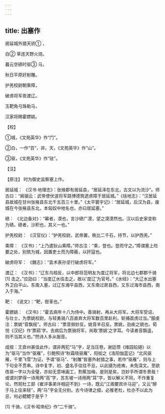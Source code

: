 ```yaml
---
---
---
```

title: 出塞作
---




居延城外猎天骄① ，

白② 草连天野火烧。

暮云空碛时驱③ 马，

秋日平原好射雕。

护羌校尉朝乘障，

破虏将军夜渡辽。

玉靶角弓珠勒马，

汉家将赐霍嫖姚。

【校】

①城，《文苑英华》作“门”。

②白，一作“百”，非。天，《文苑英华》作“山”。

③驱，《文苑英华》作“驻”。

【注】

【原注】 时为御史监察塞上作。

居延城： 《汉书·地理志》：张掖郡有居延县，“居延泽在东北，古文以为流沙”。师古曰：“阚骃云：武帝使伏波将军路博德筑遮虏障于居延城。”《括地志》：“汉居延县故城在甘州张掖县东北千五百三十里。”《太平寰宇记》：“居延城，后汉为县，废城在今张掖县东北，本匈奴中地名也，亦曰居延塞。”

碛： 《北边备对》：“幕者，漠也，言沙碛广漠，望之漠漠然也。汉以后史家变称为碛。碛者，沙积也，其义一也。”

护羌校尉： 《汉官仪》：“护羌校尉，武帝置，秩比二千石，持节，以护西羌。”

乘障： 《汉书》：“上乃遣狄山乘障。”师古注：“乘，登也。登而守之。”障谓塞上险要之处，别筑为城，因置吏士而为障蔽，以扞寇也。

破虏将军： 《魏志》：“袁术表孙坚行破虏将军。”

渡辽： 《汉书》：“辽东乌桓反，以中郎将范明友为度辽将军，将北边七郡郡千骑 [1] 击之。”应劭曰：“当度辽水往击之，故以‘度辽’为官号。”《水经》：“大辽水出塞外卫白平山，东南入塞，过辽东湘平县西，又东南过房县西，又东过海市县西，南入于海。”

靶： 《说文》：“靶，辔革也。”

霍嫖姚： 《汉书》：“霍去病年十八为侍中。善骑射，再从大将军。大将军受诏，与壮士，为票姚校尉，与轻勇骑八百直弃大将军数百里赴利，斩捕首虏过当。”服虔注：票姚“音飘摇”。师古曰：“票音频妙反。姚音羊召反。票姚，劲疾之貌也。荀悦《汉纪》作‘票鹞’字。去病后为票骑将军，尚取‘票姚’之字耳。今读者音飘遥，则不当其义也。”然诗人多从服音。

成按：王弇州甚佳此作，谓非两犯“马”字，足当压卷。谢廷瓒《维园铅擿》以为“驱马”当作“驱雁”，引鲍照诗“秋霜晓驱雁”，阳衒之《洛阳伽蓝记》“北风驱雁，千里飞雪”为证。予谓“驱马”、“射雕”皆塞外射猎之事，若作“驱雁”，则与上下句全不贯串。诗中复字，初、盛名手往往不忌，以此擿为疮痏，未免深文。至欲改易一字以为全璧，亦如无意味画工，割蕉加梅，是则是矣，岂妙手所谓冬景哉！或谓刘梦得一诗用两“高”字，苏东坡一诗用两“耳”字，皆以解义不同，不作重复论。然观杜工部《崔评事弟许相迎不到》一诗，既云“江阁要宾许马迎”，又云“醉于马上往来轻”，两“马”字全无分别。古今诗律之细，必推老杜，杜亦不以此为忌，何必鳃鳃于是乎？

[1] 千骑，《汉书·昭帝纪》作“二千骑”。